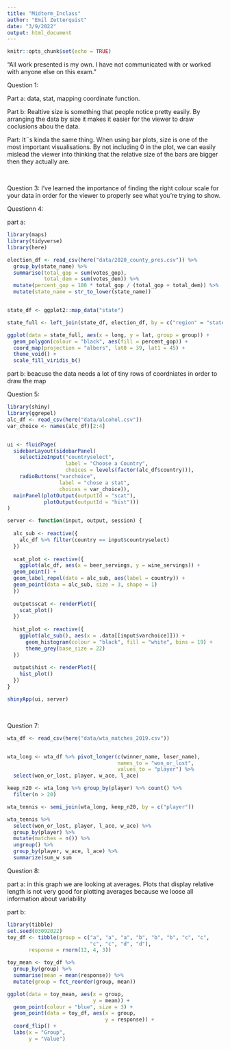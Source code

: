 ```yaml
---
title: "Midterm_Inclass"
author: "Emil Zetterquist"
date: "3/9/2022"
output: html_document
---
```


```r
knitr::opts_chunk$set(echo = TRUE)
```

“All work presented is my own. I have not communicated with or worked with anyone else on this exam.”

Question 1:

Part a: data, stat, mapping coordinate function.

Part b: Realtive size is something that people notice pretty easily. By arranging the data by size it makes it easier for the viewer to draw coclusions abou the data.

Part: It¨s kinda the same thing. When using bar plots, size is one of the most important visualisations. By not including 0 in the plot, we can easily mislead the viewer into thinking that the relative size of the bars are bigger then they actually are.


<br>

Question 3: I've learned the importance of finding the right colour scale for your data in order for the viewer to properly see what you're trying to show. 


Questionn 4: 

part a:

```r
library(maps)
library(tidyverse)
library(here)

election_df <- read_csv(here("data/2020_county_pres.csv")) %>%
  group_by(state_name) %>%
  summarise(total_gop = sum(votes_gop),
            total_dem = sum(votes_dem)) %>%
  mutate(percent_gop = 100 * total_gop / (total_gop + total_dem)) %>%
  mutate(state_name = str_to_lower(state_name))


state_df <- ggplot2::map_data("state")

state_full <- left_join(state_df, election_df, by = c("region" = "state_name"))

ggplot(data = state_full, aes(x = long, y = lat, group = group)) +
  geom_polygon(colour = "black", aes(fill = percent_gop)) +
  coord_map(projection = "albers", lat0 = 39, lat1 = 45) +
  theme_void() +
  scale_fill_viridis_b()
```

part b: beacuse the data needs a lot of tiny rows of coordniates in order to draw the map


Question 5: 

```r
library(shiny)
library(ggrepel)
alc_df <- read_csv(here("data/alcohol.csv")) 
var_choice <- names(alc_df)[2:4]


ui <- fluidPage(
  sidebarLayout(sidebarPanel(
    selectizeInput("countryselect",
                   label = "Choose a Country",
                   choices = levels(factor(alc_df$country))),
    radioButtons("varchoice",
                 label = "chose a stat",
                 choices = var_choice)),
  mainPanel(plotOutput(outputId = "scat"),
            plotOutput(outputId = "hist")))
)

server <- function(input, output, session) {
  
  alc_sub <- reactive({
    alc_df %>% filter(country == input$countryselect)
  })
  
  scat_plot <- reactive({
    ggplot(alc_df, aes(x = beer_servings, y = wine_servings)) +
  geom_point() +
  geom_label_repel(data = alc_sub, aes(label = country)) +
  geom_point(data = alc_sub, size = 3, shape = 1)
  })
  
  output$scat <- renderPlot({
    scat_plot()
  })
  
  hist_plot <- reactive({
    ggplot(alc_sub(), aes(x = .data[[input$varchoice]])) +
      geom_histogram(colour = "black", fill = "white", bins = 19) +
      theme_grey(base_size = 22)
  })
  
  output$hist <- renderPlot({
    hist_plot()
  })
}

shinyApp(ui, server)

```

<br>

Question 7:

```r
wta_df <- read_csv(here("data/wta_matches_2019.csv"))


wta_long <- wta_df %>% pivot_longer(c(winner_name, loser_name),
                                    names_to = "won_or_lost",
                                    values_to = "player") %>%
  select(won_or_lost, player, w_ace, l_ace)

keep_n20 <- wta_long %>% group_by(player) %>% count() %>%
  filter(n > 20)

wta_tennis <- semi_join(wta_long, keep_n20, by = c("player"))

wta_tennis %>%
  select(won_or_lost, player, l_ace, w_ace) %>%
  group_by(player) %>%
  mutate(matches = n()) %>%
  ungroup() %>%
  group_by(player, w_ace, l_ace) %>%
  summarize(sum_w sum
```

Question 8:

part a: in this graph we are looking at averages. Plots that display relative length is not very good for plotting averages because we loose all information about variability

part b: 

```r
library(tibble)
set.seed(03092022)
toy_df <- tibble(group = c("a", "a", "a", "b", "b", "b", "c", "c",
                           "c", "c", "d", "d"),
       response = rnorm(12, 4, 3))

toy_mean <- toy_df %>%
  group_by(group) %>%
  summarise(mean = mean(response)) %>%
  mutate(group = fct_reorder(group, mean))

ggplot(data = toy_mean, aes(x = group,
                            y = mean)) +
  geom_point(colour = "blue", size = 3) +
  geom_point(data = toy_df, aes(x = group,
                                y = response)) +
  coord_flip() +
  labs(x = "Group",
       y = "Value")
```




